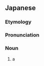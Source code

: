 ==Japanese==
{{DEFAULTSORT:みばえ}}
{{wikipedia|lang=ja|ミバエ}}
{{ja-kanjitab|み|はえ|k2=ばえ|yomi=k}}

===Etymology===
{{com|ja|実|蠅|tr1=mi|t1=[[fruit]]|tr2=hae|t2=[[fly]]}}

===Pronunciation===
{{ja-pron|みばえ|y=k|acc=0|acc2=1}}

===Noun===
{{ja-noun|みばえ|ミバエ|hhira=みばへ}}

# a {{w|Tephritidae|peacock fly}}

{{C|ja|Dipterans}}